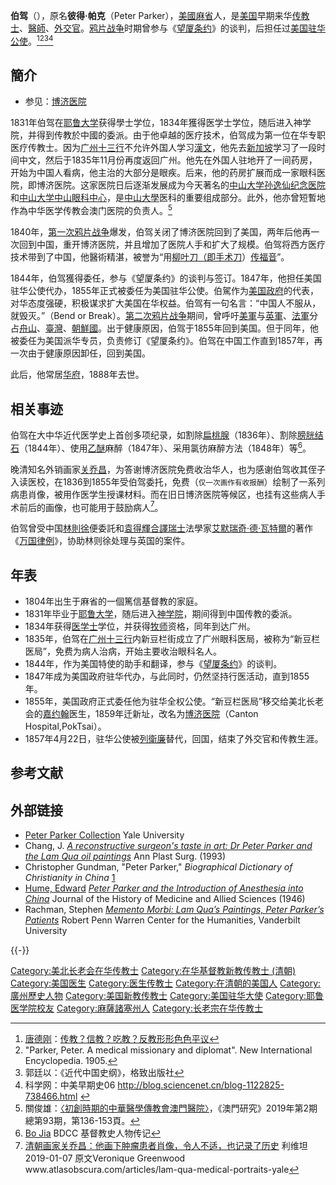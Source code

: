 {{Infobox_Person
| name =伯驾
|image=Peter Parker (physician) in the 1860s, from - Hon. Parker - NARA - 528706 (cropped).jpg
| caption=
|box_width=170px
|occupation= 傳教士
| period =19世纪
|birth_name=
| other_names =
| Sex =男
|birth_date=1804年6月18日
|birth_place={{USA}}[[麻省|麻省]][[弗雷明翰|弗雷明翰]]
|death_date=1888年1月10日
|death_place={{USA}}[[華盛頓哥倫比亞特區|華盛頓哥倫比亞特區]]
| nationality ={{USA}}
| residence =
| party =
| religion =基督教[[美国公理会|美国公理会]]
| spouse = 
| relatives =
|education=[[耶鲁大学|耶鲁大学]]<br>[[神学院|神学院]][[医学士|医学士]]
| past =行医传教士<br>新豆栏医局長<br>美国特使助手<br>[[美国驻华公使|美国驻华公使]]
| work =《[[望厦条约|望厦条约]]》
| award = 
}}
'''伯驾'''（{{bd|1804年|6月18日|1888年|1月10日|catIdx=B}}），原名'''彼得·帕克'''（Peter Parker），[[美國|美國]][[麻省|麻省]]人，是[[美国|美国]]早期来华[[传教士|传教士]]、[[醫師|醫師]]、[[外交官|外交官]]。[[鸦片战争|鸦片战争]]时期曾参与《[[望厦条约|望厦条约]]》的谈判，后担任过[[美国驻华公使|美国驻华公使]]。<ref>[[唐德刚|唐德刚]]：[http://www.tecn.cn/data/16747.html 传教？信教？吃教？反教形形色色平议]{{dead link|date=2017年11月 |bot=InternetArchiveBot |fix-attempted=yes }}</ref><ref>"Parker, Peter. A medical missionary and diplomat". New International Encyclopedia. 1905.</ref><ref>郭廷以：《近代中国史纲》，格致出版社</ref><ref>科学网：中美早期史06 http://blog.sciencenet.cn/blog-1122825-738466.html {{Wayback|url=http://blog.sciencenet.cn/blog-1122825-738466.html |date=20140314193006 }}</ref>

==簡介==

* 参见：[[博濟醫院|博济医院]]

1831年伯驾在[[耶鲁大学|耶鲁大学]]获得學士学位，1834年獲得医学士学位，随后进入神学院，并得到传教於中國的委派。由于他卓越的医疗技术，伯驾成为第一位在华专职医疗传教士。因为[[广州十三行|广州十三行]]不允许外国人学习[[漢文|漢文]]，他先去[[新加坡|新加坡]]学习了一段时间中文，然后于1835年11月份再度返回广州。他先在外国人驻地开了一间药房，开始为中国人看病，他主治的大部分是眼疾。后来，他的药房扩展而成一家眼科医院，即博济医院。这家医院日后逐渐发展成为今天著名的[[中山大学孙逸仙纪念医院|中山大学孙逸仙纪念医院]]和[[中山大学中山眼科中心|中山大学中山眼科中心]]，是[[中山大學|中山大學]]医科的重要组成部分。此外，他亦曾短暫地作為中华医学传教会澳门医院的负责人。<ref> 關俊雄：[https://macaoculturalstudies.files.wordpress.com/2020/03/93-e9a081e99da2-137-154.pdf 〈初創時期的中華醫學傳教會澳門醫院〉]，《澳門研究》2019年第2期總第93期，第136-153頁。</ref>

1840年，[[第一次鸦片战争|第一次鸦片战争]]爆发，伯驾关闭了博济医院回到了美国，两年后他再一次回到中国，重开博济医院，并且增加了医院人手和扩大了规模。伯驾将西方医疗技术带到了中国，他醫術精湛，被誉为“用[[手术刀|柳叶刀（即手术刀]]）[[传福音|传福音]]”。

1844年，伯驾獲得委任，参与《望厦条约》的谈判与签订。1847年，他担任美国驻华公使代办，1855年正式被委任为美国驻华公使。伯駕作为[[美国政府|美国政府]]的代表，对华态度强硬，积极谋求扩大美国在华权益。伯驾有一句名言：“中国人不服从，就毁灭。”（Bend or Break）。[[第二次鸦片战争|第二次鸦片战争]]期间，曾呼吁[[美軍|美軍]]与[[英軍|英軍]]、[[法軍|法軍]]分占[[舟山|舟山]]、[[臺灣|臺灣]]、[[朝鮮國|朝鮮國]]。出于健康原因，伯驾于1855年回到美国。但于同年，他被委任为美国派华专员，负责修订《望厦条约》。伯驾在中国工作直到1857年，再一次由于健康原因卸任，回到美国。

此后，他常居[[华府|华府]]，1888年去世。

== 相关事迹 ==
伯驾在大中华近代医学史上首创多项纪录，如割除[[扁桃腺|扁桃腺]]（1836年）、割除[[结石|膀胱结石]]（1844年）、使用[[乙醚|乙醚]]麻醉（1847年）、采用氯彷麻醉方法（1848年）等<ref>[http://bdcconline.net/zh-hans/stories/bo-jia Bo Jia] {{Wayback|url=http://bdcconline.net/zh-hans/stories/bo-jia |date=20190410103205 }} BDCC 基督教史人物传记</ref>。

晚清知名外销画家[[關喬昌|关乔昌]]，为答谢博济医院免费收治华人，也为感谢伯驾收其侄子入读医校，在1836到1855年受伯驾委托，免费（<small>仅一次画作有收报酬</small>）绘制了一系列病患肖像，被用作医学生授课材料。而在旧日博济医院等候区，也挂有这些病人手术前后的画像，也可能用于鼓励病人<ref>[https://xw.qq.com/partner/vivoscreen/20190107A07SEX/20190107A07SEX00?ADTAG=vivoscreen&pgv_ref=vivoscreen&name=vivoscreen&showComments=0&isNews=1&isplus=1&vivoRcdMark=1 清朝画家关乔昌：他画下肿瘤患者肖像，令人不适，也记录了历史] {{Wayback|url=https://xw.qq.com/partner/vivoscreen/20190107A07SEX/20190107A07SEX00?ADTAG=vivoscreen&pgv_ref=vivoscreen&name=vivoscreen&showComments=0&isNews=1&isplus=1&vivoRcdMark=1 |date=20190513044209 }} 利维坦 2019-01-07 原文Veronique Greenwood www.atlasobscura.com/articles/lam-qua-medical-portraits-yale</ref>。

伯驾曾受中国[[林則徐|林則徐]]便委託和[[袁得輝|袁得輝]][[翻译|合譯]][[瑞士|瑞士]]法學家[[艾默瑞奇·德·瓦特爾|艾默瑞奇·德·瓦特爾]]的著作《[[万国律例|万国律例]]》，协助林则徐处理与英国的案件。

==年表==
*1804年出生于麻省的一個篤信基督教的家庭。
*1831年毕业于[[耶鲁大学|耶鲁大学]]，随后进入[[神学院|神学院]]，期间得到中国传教的委派。
*1834年获得[[医学士|医学士]]学位，并获得[[牧师|牧师]]资格，同年到达广州。
*1835年，伯驾在[[广州十三行|广州十三行]]内新豆栏街成立了广州眼科医局，被称为“新豆栏医局”，免费为病人治病，开始主要收治眼科名人。
*1844年，作为美国特使的助手和翻译，参与《[[望厦条约|望厦条约]]》的谈判。
*1847年成为美国政府驻华代办，与此同时，仍然坚持行医活动，直到1855年。
*1855年，美国政府正式委任他为驻华全权公使。“新豆栏医局”移交给美北长老会的[[嘉约翰|嘉约翰]]医生，1859年迁新址，改名为[[博济医院|博济医院]]（Canton Hospital,PokTsai）。
*1857年4月22日，驻华公使被[[列衛廉|列衛廉]]替代，回国，结束了外交官和传教生涯。

==参考文献==
<div class="references-small">
<references />
</div>

== 外部链接 ==
{{Commons category|Peter Parker}}
* [https://web.archive.org/web/20050529033355/http://www.med.yale.edu/library/subjects/digital.html Peter Parker Collection] Yale University
*Chang, J. [http://www.ncbi.nlm.nih.gov/entrez/query.fcgi?cmd=Retrieve&db=PubMed&list_uids=8342936&dopt=Abstract ''A reconstructive surgeon's taste in art: Dr Peter Parker and the Lam Qua oil paintings'']  Ann Plast Surg. (1993)
* Christopher Gundman, "Peter Parker," ''Biographical Dictionary of Christianity in China'' [https://web.archive.org/web/20111002120818/http://www.bdcconline.net/en/stories/p/parker-peter.php]
*[[Edward_H._Hume|Hume, Edward]] [http://jhmas.oxfordjournals.org/cgi/content/citation/1/4/670 ''Peter Parker and the Introduction of Anesthesia into China'']{{Wayback|url=http://jhmas.oxfordjournals.org/cgi/content/citation/1/4/670 |date=20070311022332 }} Journal of the History of Medicine and Allied Sciences (1946)
*Rachman, Stephen [https://web.archive.org/web/20051205084756/http://www.vanderbilt.edu/rpw_center/ls04a.htm ''Memento Morbi: Lam Qua’s Paintings, Peter Parker’s Patients''] Robert Penn Warren Center for the Humanities, Vanderbilt University

{{-}}
{{US Ambassadors to China}}

{{Authority control}}

{{DEFAULTSORT:Parker, Peter}}
[[Category:美北长老会在华传教士|Category:美北长老会在华传教士]]
[[Category:在华基督教新教传教士_(清朝)|Category:在华基督教新教传教士 (清朝)]]
[[Category:美国医生|Category:美国医生]]
[[Category:医生传教士|Category:医生传教士]]
[[Category:在清朝的美国人|Category:在清朝的美国人]]
[[Category:廣州歷史人物|Category:廣州歷史人物]]
[[Category:美国新教传教士|Category:美国新教传教士]]
[[Category:美国驻华大使|Category:美国驻华大使]]
[[Category:耶鲁医学院校友|Category:耶鲁医学院校友]]
[[Category:麻薩諸塞州人|Category:麻薩諸塞州人]]
[[Category:长老宗在华传教士|Category:长老宗在华传教士]]